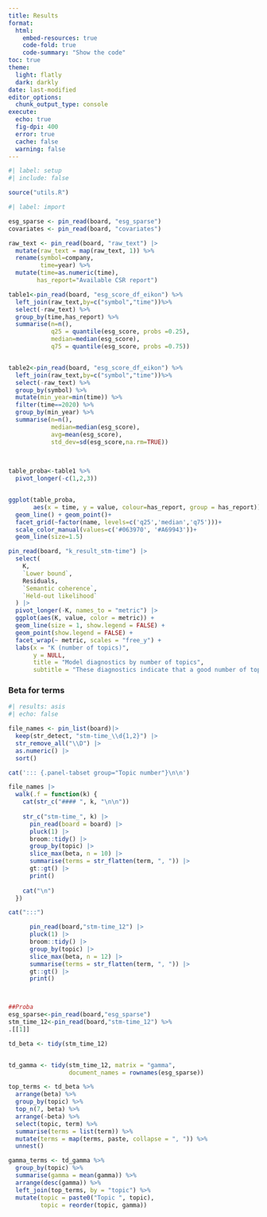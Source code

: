 ```yaml
---
title: Results
format:
  html:
    embed-resources: true
    code-fold: true
    code-summary: "Show the code"
toc: true
theme:
  light: flatly
  dark: darkly
date: last-modified
editor_options: 
  chunk_output_type: console
execute: 
  echo: true
  fig-dpi: 400
  error: true
  cache: false
  warning: false
---
```


```r
#| label: setup
#| include: false

source("utils.R")
```

```r
#| label: import

esg_sparse <- pin_read(board, "esg_sparse")
covariates <- pin_read(board, "covariates")

raw_text <- pin_read(board, "raw_text") |> 
  mutate(raw_text = map(raw_text, 1)) %>% 
  rename(symbol=company,
         time=year) %>% 
  mutate(time=as.numeric(time),
        has_report="Available CSR report")
```


```r
table1<-pin_read(board, "esg_score_df_eikon") %>% 
  left_join(raw_text,by=c("symbol","time"))%>% 
  select(-raw_text) %>% 
  group_by(time,has_report) %>% 
  summarise(n=n(),
            q25 = quantile(esg_score, probs =0.25),
            median=median(esg_score),
            q75 = quantile(esg_score, probs =0.75))


table2<-pin_read(board, "esg_score_df_eikon") %>% 
  left_join(raw_text,by=c("symbol","time"))%>% 
  select(-raw_text) %>% 
  group_by(symbol) %>% 
  mutate(min_year=min(time)) %>% 
  filter(time==2020) %>% 
  group_by(min_year) %>% 
  summarise(n=n(),
            median=median(esg_score),
            avg=mean(esg_score),
            std_dev=sd(esg_score,na.rm=TRUE))
  
  

table_proba<-table1 %>% 
  pivot_longer(-c(1,2,3))


ggplot(table_proba, 
       aes(x = time, y = value, colour=has_report, group = has_report)) +  
  geom_line() + geom_point()+
  facet_grid(~factor(name, levels=c('q25','median','q75')))+
  scale_color_manual(values=c('#063970', '#A69943'))+
  geom_line(size=1.5)


```

```r
pin_read(board, "k_result_stm-time") |> 
  select(
    K,
    `Lower bound`,
    Residuals,
    `Semantic coherence`,
    `Held-out likelihood`
  ) |> 
  pivot_longer(-K, names_to = "metric") |> 
  ggplot(aes(K, value, color = metric)) +
  geom_line(size = 1, show.legend = FALSE) +
  geom_point(show.legend = FALSE) +
  facet_wrap(~ metric, scales = "free_y") +
  labs(x = "K (number of topics)",
       y = NULL,
       title = "Model diagnostics by number of topics",
       subtitle = "These diagnostics indicate that a good number of topic")

```

### Beta for terms

```r
#| results: asis
#| echo: false

file_names <- pin_list(board)|> 
  keep(str_detect, "stm-time_\\d{1,2}") |> 
  str_remove_all("\\D") |> 
  as.numeric() |> 
  sort()

cat('::: {.panel-tabset group="Topic number"}\n\n')

file_names |> 
  walk(.f = function(k) {
    cat(str_c("#### ", k, "\n\n"))
    
    str_c("stm-time_", k) |> 
      pin_read(board = board) |> 
      pluck(1) |> 
      broom::tidy() |> 
      group_by(topic) |> 
      slice_max(beta, n = 10) |> 
      summarise(terms = str_flatten(term, ", ")) |> 
      gt::gt() |> 
      print()
    
    cat("\n")
  })

cat(":::")
```

```r


      pin_read(board,"stm-time_12") |> 
      pluck(1) |> 
      broom::tidy() |> 
      group_by(topic) |> 
      slice_max(beta, n = 12) |> 
      summarise(terms = str_flatten(term, ", ")) |> 
      gt::gt() |> 
      print()



##Proba
esg_sparse<-pin_read(board,"esg_sparse")
stm_time_12<-pin_read(board,"stm-time_12") %>% 
.[[1]]

td_beta <- tidy(stm_time_12)


td_gamma <- tidy(stm_time_12, matrix = "gamma",
                 document_names = rownames(esg_sparse))

top_terms <- td_beta %>%
  arrange(beta) %>%
  group_by(topic) %>%
  top_n(7, beta) %>%
  arrange(-beta) %>%
  select(topic, term) %>%
  summarise(terms = list(term)) %>%
  mutate(terms = map(terms, paste, collapse = ", ")) %>% 
  unnest()

gamma_terms <- td_gamma %>%
  group_by(topic) %>%
  summarise(gamma = mean(gamma)) %>%
  arrange(desc(gamma)) %>%
  left_join(top_terms, by = "topic") %>%
  mutate(topic = paste0("Topic ", topic),
         topic = reorder(topic, gamma))


```
